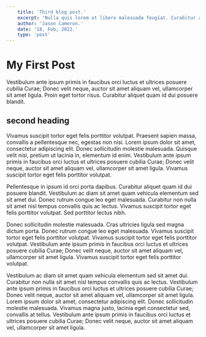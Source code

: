 ```yaml
---
    title: 'Third blog post.'
    excerpt: 'Nulla quis lorem ut libero malesuada feugiat. Curabitur arcu erat.'
    author: 'Jason Cameron.'
    date: '18, Feb, 2022.'
    type: 'post'
---
```


# My First Post

Vestibulum ante ipsum primis in faucibus orci luctus et ultrices posuere cubilia Curae; Donec velit neque, auctor sit amet aliquam vel, ullamcorper sit amet ligula. Proin eget tortor risus. Curabitur aliquet quam id dui posuere blandit.

## second heading

Vivamus suscipit tortor eget felis porttitor volutpat. Praesent sapien massa, convallis a pellentesque nec, egestas non nisi. Lorem ipsum dolor sit amet, consectetur adipiscing elit. Donec sollicitudin molestie malesuada. Quisque velit nisi, pretium ut lacinia in, elementum id enim. Vestibulum ante ipsum primis in faucibus orci luctus et ultrices posuere cubilia Curae; Donec velit neque, auctor sit amet aliquam vel, ullamcorper sit amet ligula. Vivamus suscipit tortor eget felis porttitor volutpat.

Pellentesque in ipsum id orci porta dapibus. Curabitur aliquet quam id dui posuere blandit. Vestibulum ac diam sit amet quam vehicula elementum sed sit amet dui. Donec rutrum congue leo eget malesuada. Curabitur non nulla sit amet nisl tempus convallis quis ac lectus. Vivamus suscipit tortor eget felis porttitor volutpat. Sed porttitor lectus nibh.

Donec sollicitudin molestie malesuada. Cras ultricies ligula sed magna dictum porta. Donec rutrum congue leo eget malesuada. Vivamus suscipit tortor eget felis porttitor volutpat. Vivamus suscipit tortor eget felis porttitor volutpat. Vestibulum ante ipsum primis in faucibus orci luctus et ultrices posuere cubilia Curae; Donec velit neque, auctor sit amet aliquam vel, ullamcorper sit amet ligula. Vivamus suscipit tortor eget felis porttitor volutpat.

Vestibulum ac diam sit amet quam vehicula elementum sed sit amet dui. Curabitur non nulla sit amet nisl tempus convallis quis ac lectus. Vestibulum ante ipsum primis in faucibus orci luctus et ultrices posuere cubilia Curae; Donec velit neque, auctor sit amet aliquam vel, ullamcorper sit amet ligula. Lorem ipsum dolor sit amet, consectetur adipiscing elit. Donec sollicitudin molestie malesuada. Vivamus magna justo, lacinia eget consectetur sed, convallis at tellus. Vestibulum ante ipsum primis in faucibus orci luctus et ultrices posuere cubilia Curae; Donec velit neque, auctor sit amet aliquam vel, ullamcorper sit amet ligula.